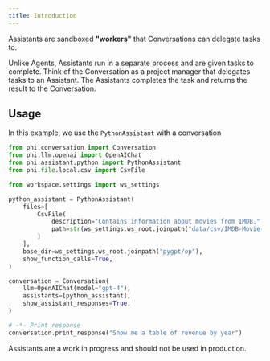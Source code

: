 ```yaml
---
title: Introduction
---
```


Assistants are sandboxed **"workers"** that Conversations can delegate tasks to.

Unlike Agents, Assistants run in a separate process and are given tasks to complete. Think of the Conversation as a project manager that delegates tasks to an Assistant. The Assistants completes the task and returns the result to the Conversation.

## Usage

In this example, we use the `PythonAssistant` with a conversation

```python python_assistant.py
from phi.conversation import Conversation
from phi.llm.openai import OpenAIChat
from phi.assistant.python import PythonAssistant
from phi.file.local.csv import CsvFile

from workspace.settings import ws_settings

python_assistant = PythonAssistant(
    files=[
        CsvFile(
            description="Contains information about movies from IMDB.",
            path=str(ws_settings.ws_root.joinpath("data/csv/IMDB-Movie-Data.csv")),
        )
    ],
    base_dir=ws_settings.ws_root.joinpath("pygpt/op"),
    show_function_calls=True,
)

conversation = Conversation(
    llm=OpenAIChat(model="gpt-4"),
    assistants=[python_assistant],
    show_assistant_responses=True,
)

# -*- Print response
conversation.print_response("Show me a table of revenue by year")
```

<Warning>

Assistants are a work in progress and should not be used in production.

</Warning>

<Snippet file="discord.mdx" />
